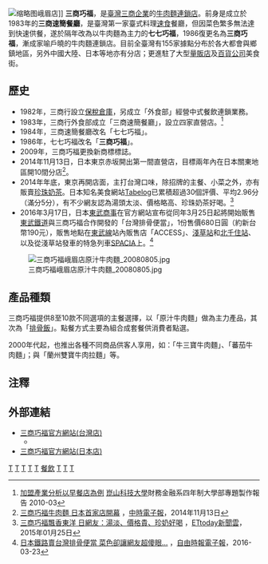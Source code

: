 {{Infobox Company 
| company_name = 三商行股份有限公司<br />（三商巧福）
| name_en = MERCURIES & ASSOCIATES, LTD. Food Business Department Three Merchants Qiaofu
| company_slogan = 健康快樂的牛肉麵連鎖店
| company_logo = [[File:3375_beef_noodles.png|250px]]<br/>[[File:三商巧福沙鹿店.JPG|250px]]
| company_type = [[股份有限公司|股份有限公司]] 
| traded_as = 
| predecessor = 三商速簡餐廳
| local_code_name = TW
| local_code = 54397181
| foundation = 1983年 
| location = {{ROC-TW}}<br>[[臺北市|臺北市]][[中山區_(臺北市)|中山區]][[建國南北路_(臺北市)|建國北路]]二段145號地下1樓及1~18樓   
| locations = 155<ref>[http://www.3375.com.tw/Stores/StoresInfo 門市資訊].三商巧福</ref>
| area_served = {{ROC-TW}}<br>{{JPN}}<br>{{PRC}}
| key_people = [[董事長|董事長]]：[[陳翔玢|陳翔玢]] 
| industry = [[餐廳|餐廳]] 
| num_employees = 1,100人 
| assets =
| revenue =
| capital =[[新臺幣|新臺幣]]400,000,000元
| operating profit=
| products = [[牛肉麵|牛肉麵]]<br>[[排骨飯|排骨飯]]
| homepage = [http://www.3375.com.tw/ www.3375.com.tw]
| footnotes =
}}
[[File:3375_E-Mei_Store_20160723b.jpg|缩略图]]峨眉店]]
'''三商巧福'''，是[[臺灣|臺灣]][[三商企業|三商企業]]的[[牛肉麵|牛肉麵]][[連鎖店|連鎖店]]。前身是成立於1983年的'''三商速簡餐廳'''，是臺灣第一家臺式料理[[速食|速食]]餐廳，但因菜色繁多無法達到快速供餐，遂於隔年改為以牛肉麵為主力的'''七七巧福'''，1986復更名為'''三商巧福'''，漸成家喻戶曉的牛肉麵連鎖店。目前全臺灣有155家據點分布於各大都會與鄉鎮地區，另外中國大陸、日本等地亦有分店；更進駐了大型[[量販店|量販店]]及[[百貨公司|百貨公司]]美食街。

== 歷史 ==
*1982年，三商行設立[[保稅倉庫|保稅倉庫]]，另成立「外食部」經營中式餐飲連鎖業務。
*1983年，三商行外食部成立「三商速簡餐廳」，設立四家直營店。<ref>[http://ir.lib.ksu.edu.tw/bitstream/987654321/8977/1/ 加盟產業分析以早餐店為例] {{Wayback|url=http://ir.lib.ksu.edu.tw/bitstream/987654321/8977/1/ |date=20190218201228 }} [[崑山科技大學|崑山科技大學]]財務金融系四年制大學部專題製作報告 2010-03</ref>
*1984年，三商速簡餐廳改名「七七巧福」。
*1986年，七七巧福改名「'''三商巧福'''」。
*2009年，三商巧福更換新商標標誌。
*2014年11月13日，日本東京赤坂開出第一間直營店，目標兩年內在日本關東地區開10間分店<ref>[http://www.chinatimes.com/realtimenews/20141113005283-260405 三商巧福牛肉麵 日本首家店開幕] {{Wayback|url=http://www.chinatimes.com/realtimenews/20141113005283-260405 |date=20160808072232 }}，[[中時電子報|中時電子報]]，2014年11月13日</ref>。
*2014年年底，東京再開店面，主打台灣口味，除招牌的主餐、小菜之外，亦有販賣[[珍珠奶茶|珍珠奶茶]]。日本知名美食網站[[Tabelog|Tabelog]]已累積超過30個評價、平均2.96分（滿分5分），有不少網友認為湯頭太淡、價格略高、珍珠奶茶好喝。<ref>[http://travel.ettoday.net/article/458482.htm 三商巧福飄香東洋 日網友：湯淡、價格貴、珍奶好喝] {{Wayback|url=http://travel.ettoday.net/article/458482.htm |date=20160804185020 }}，[[ETtoday新聞雲|ETtoday新聞雲]]，2015年01月25日</ref>
*2016年3月17日，日本[[東武商事|東武商事]]在官方網站宣布從同年3月25日起將開始販售[[東武鐵道|東武鐵道]]與三商巧福合作開發的「台灣排骨便當」，1份售價680日圓（約新台幣190元），販售地點在[[東武線|東武線]]站內販售店「ACCESS」、[[淺草站|淺草站]]和[[北千住站|北千住站]]、以及從淺草站發車的特急列車[[SPACIA|SPACIA]]上。<ref>[http://news.ltn.com.tw/news/life/breakingnews/1641509 日本鐵路賣台灣排骨便當 菜色卻讓網友超傻眼...] {{Wayback|url=http://news.ltn.com.tw/news/life/breakingnews/1641509 |date=20160529162838 }}，[[自由時報電子報|自由時報電子報]]，2016-03-23</ref>

[[File:三商巧福峨眉店原汁牛肉麵_20080805.jpg|thumb]]

== 產品種類 ==
三商巧福提供8至10款不同選項的主餐選擇，以「原汁牛肉麵」做為主力產品，其次為「[[排骨飯|排骨飯]]」。點餐方式主要為組合成套餐供消費者點選。

2000年代起，也推出各種不同商品供客人享用，如：「牛三寶牛肉麵」、「蕃茄牛肉麵」；與「蘭州雙寶牛肉拉麵」等。

== 注釋==
{{reflist}}

==外部連結==
*[http://www.3375.com.tw/ 三商巧福官方網站(台灣店)]{{Wayback|url=http://www.3375.com.tw/ |date=20070410174151 }}
**{{facebook|3375.tw}}
*[http://japan.3375.com.tw/ 三商巧福官方網站(日本店)]{{Wayback|url=http://japan.3375.com.tw/ |date=20190127153001 }}
{{Portal bar|臺灣|臺北|文化|餐飲|企業}}
[[Category:1983年台灣建立|T]]
[[Category:2015年成立的公司|T]]
[[Category:台灣餐飲公司|T]]
[[Category:台灣連鎖餐廳|T]]

[[Category:臺北市餐廳|T]]
[[Category:台北市文化|餐飲]]
[[Category:三商企業集團|T]]
[[Category:總部在台灣的跨國食品公司|T]]
[[Category:總部位於臺北市中山區的工商業機構|T]]